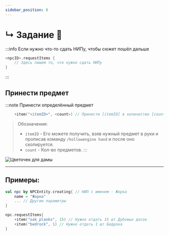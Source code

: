 ```yaml
---
sidebar_position: 6
---
```


# ↳ Задание 📃

:::info Если нужно что-то сдать НИПу, чтобы сюжет пошёл дальше
```kts
<npcID>.requestItems {
    // Здесь пишем то, что нужно сдать НИПу
}
```
:::

## Принести предмет

:::note Принести определённый предмет
```kts
    +item("<itemID>", <count>) // Принести [itemID] в количестве [count]
```
> Обозначения:
> - `itemID` - Его можете получить, взяв нужный предмет в руки и прописав команду `/hollowengine hand` и после оно скопируется.
> - `count` - Кол-во предметов.
:::

![Цветочек для дамы](../../.resourses/npc-quest.gif)

---

## Примеры:
```kts
val npc by NPCEntity.creating{ // НИП с именем - Жорка
    name = "Жорка"
    ... // Другие параметры
}

npc.requestItems{
    +item("oak_planks", 15) // Нужно отдать 15 шт Дубовых досок
    +item("bedrock", 1) // Нужно отдать 1 шт Бедрока
}
```
